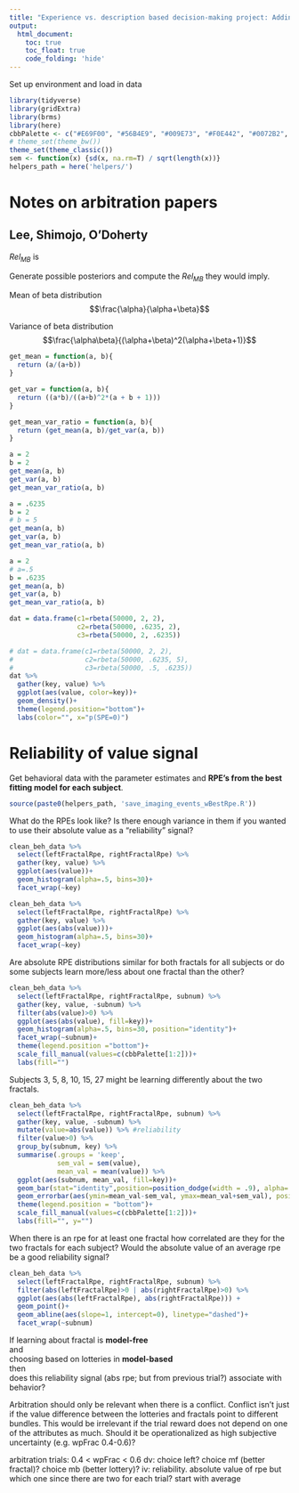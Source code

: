 ```yaml
---
title: "Experience vs. description based decision-making project: Adding arbitration to behavioral modeling"
output: 
  html_document:
    toc: true
    toc_float: true
    code_folding: 'hide'
---
```


Set up environment and load in data

```r
library(tidyverse)
library(gridExtra)
library(brms)
library(here)
cbbPalette <- c("#E69F00", "#56B4E9", "#009E73", "#F0E442", "#0072B2", "#D55E00", "#CC79A7")
# theme_set(theme_bw())
theme_set(theme_classic())
sem <- function(x) {sd(x, na.rm=T) / sqrt(length(x))}
helpers_path = here('helpers/')
```

# Notes on arbitration papers

## Lee, Shimojo, O'Doherty

$Rel_{MB}$ is

Generate possible posteriors and compute the $Rel_{MB}$ they would imply.

Mean of beta distribution
$$\frac{\alpha}{\alpha+\beta}$$

Variance of beta distribution 
$$\frac{\alpha\beta}{(\alpha+\beta)^2(\alpha+\beta+1)}$$

```r
get_mean = function(a, b){
  return (a/(a+b))
}

get_var = function(a, b){
  return ((a*b)/((a+b)^2*(a + b + 1)))
}

get_mean_var_ratio = function(a, b){
  return (get_mean(a, b)/get_var(a, b))
}
```


```r
a = 2
b = 2
get_mean(a, b)
get_var(a, b)
get_mean_var_ratio(a, b)
```

```r
a = .6235
b = 2
# b = 5
get_mean(a, b)
get_var(a, b)
get_mean_var_ratio(a, b)
```

```r
a = 2
# a=.5
b = .6235
get_mean(a, b)
get_var(a, b)
get_mean_var_ratio(a, b)
```


```r
dat = data.frame(c1=rbeta(50000, 2, 2),
                 c2=rbeta(50000, .6235, 2),
                 c3=rbeta(50000, 2, .6235))

# dat = data.frame(c1=rbeta(50000, 2, 2),
#                  c2=rbeta(50000, .6235, 5),
#                  c3=rbeta(50000, .5, .6235))
dat %>%
  gather(key, value) %>%
  ggplot(aes(value, color=key))+
  geom_density()+
  theme(legend.position="bottom")+
  labs(color="", x="p(SPE=0)")

```

# Reliability of value signal

Get behavioral data with the parameter estimates and **RPE's from the best fitting model for each subject**.

```r
source(paste0(helpers_path, 'save_imaging_events_wBestRpe.R'))
```

What do the RPEs look like? Is there enough variance in them if you wanted to use their absolute value as a "reliability" signal?

```r
clean_beh_data %>%
  select(leftFractalRpe, rightFractalRpe) %>%
  gather(key, value) %>%
  ggplot(aes(value))+
  geom_histogram(alpha=.5, bins=30)+
  facet_wrap(~key)
```

```r
clean_beh_data %>%
  select(leftFractalRpe, rightFractalRpe) %>%
  gather(key, value) %>%
  ggplot(aes(abs(value)))+
  geom_histogram(alpha=.5, bins=30)+
  facet_wrap(~key)
```

Are absolute RPE distributions similar for both fractals for all subjects or do some subjects learn more/less about one fractal than the other?

```r
clean_beh_data %>%
  select(leftFractalRpe, rightFractalRpe, subnum) %>%
  gather(key, value, -subnum) %>%
  filter(abs(value)>0) %>%
  ggplot(aes(abs(value), fill=key))+
  geom_histogram(alpha=.5, bins=30, position="identity")+
  facet_wrap(~subnum)+
  theme(legend.position ="bottom")+
  scale_fill_manual(values=c(cbbPalette[1:2]))+
  labs(fill="")
```

Subjects 3, 5, 8, 10, 15, 27 might be learning differently about the two fractals.

```r
clean_beh_data %>%
  select(leftFractalRpe, rightFractalRpe, subnum) %>%
  gather(key, value, -subnum) %>%
  mutate(value=abs(value)) %>% #reliability
  filter(value>0) %>%
  group_by(subnum, key) %>%
  summarise(.groups = 'keep', 
            sem_val = sem(value), 
            mean_val = mean(value)) %>%
  ggplot(aes(subnum, mean_val, fill=key))+
  geom_bar(stat="identity",position=position_dodge(width = .9), alpha=.5)+
  geom_errorbar(aes(ymin=mean_val-sem_val, ymax=mean_val+sem_val), position=position_dodge(width = .9), width=.25)+
  theme(legend.position = "bottom")+
  scale_fill_manual(values=c(cbbPalette[1:2]))+
  labs(fill="", y="")
```

When there is an rpe for at least one fractal how correlated are they for the two fractals for each subject? Would the absolute value of an average rpe be a good reliability signal?

```r
clean_beh_data %>%
  select(leftFractalRpe, rightFractalRpe, subnum) %>%
  filter(abs(leftFractalRpe)>0 | abs(rightFractalRpe)>0) %>%
  ggplot(aes(abs(leftFractalRpe), abs(rightFractalRpe))) +
  geom_point()+
  geom_abline(aes(slope=1, intercept=0), linetype="dashed")+
  facet_wrap(~subnum)
```

If learning about fractal is **model-free**    
and  
choosing based on lotteries in **model-based**  
then  
does this reliability signal (abs rpe; but from previous trial?) associate with behavior?

Arbitration should only be relevant when there is a conflict. Conflict isn't just if the value difference between the lotteries and fractals point to different bundles. This would be irrelevant if the trial reward does not depend on one of the attributes as much. Should it be operationalized as high subjective uncertainty (e.g. wpFrac 0.4-0.6)?

arbitration trials: 0.4 < wpFrac < 0.6
dv: choice left? choice mf (better fractal)? choice mb (better lottery)?
iv: reliability. absolute value of rpe but which one since there are two for each trial? start with average

```r
  
```


